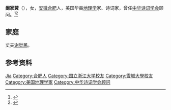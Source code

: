 '''阚家蓂'''（{{bd|1922年| 2012年}}），女，[[安徽|安徽]][[合肥|合肥]]人，美国华裔[[地理学|地理学]]家、诗词家，曾任[[中华诗词学会|中华诗词学会]]顾问。<ref>{{Cite web|title=天涯倦客终须托|url=http://www.eeo.com.cn/2014/0307/257250.shtml|accessdate=2020-11-27|work=经济观察网|archive-date=2020-12-06|archive-url=https://web.archive.org/web/20201206133955/http://www.eeo.com.cn/2014/0307/257250.shtml|dead-url=no}}</ref><ref>{{Cite web|title=阚家蓂|url=http://csid.zju.edu.cn/zjuwk/people/detail?type=0&id=8a8fbda74cb0eecd014cb0fafec53161|accessdate=2020-11-27|work=浙大文库|archive-date=2020-12-05|archive-url=https://web.archive.org/web/20201205222642/http://csid.zju.edu.cn/zjuwk/people/detail?type=0&id=8a8fbda74cb0eecd014cb0fafec53161|dead-url=no}}</ref>

== 家庭 ==
丈夫[[谢觉民|谢觉民]]。

== 参考资料 ==
{{reflist}}

{{中国人物小作品}}
{{Navboxes
| title  = 阚家蓂在[[中华诗词学会|中华诗词学会]]的职务
| list1  =
{{中华诗词学会第一届理事会}}
{{中华诗词学会第二届理事会}}
{{中华诗词学会第三届理事会}}
{{中华诗词学会第四届理事会}}
}}

{{Authority control}}
{{DEFAULTSORT:Kan阚}}
[[Category:阚姓|Jia]]
[[Category:合肥人|Category:合肥人]]
[[Category:国立浙江大学校友|Category:国立浙江大学校友]]
[[Category:雪城大學校友|Category:雪城大學校友]]
[[Category:美国地理学家|Category:美国地理学家]]
[[Category:中华诗词学会顾问|Category:中华诗词学会顾问]]